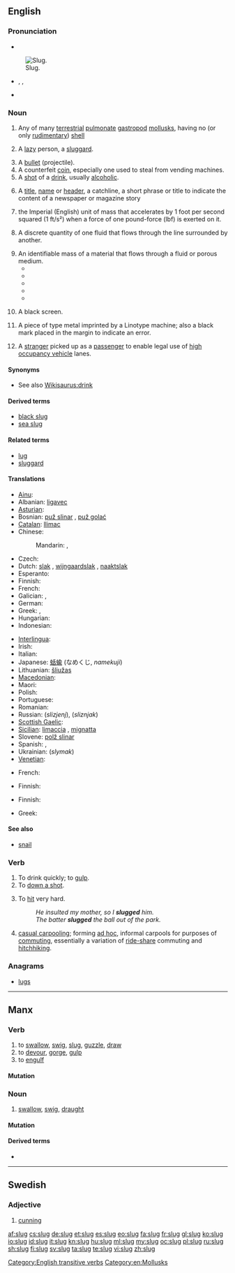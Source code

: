 ==English==

===Pronunciation===
* {{audio|En-us-slug.ogg|Audio (US)}}
[[Image:Arion vulgaris eating.jpg|thumb|Slug.]]
* {{enPR|slŭg}}, {{IPA|/slʌɡ/}}, {{SAMPA|/slVg/}}
* {{rhymes|ʌɡ}}

===Noun===
{{en-noun}}
{{wikipedia|Slug (disambiguation)|slug}}

# Any of many [[terrestrial]] [[pulmonate]] [[gastropod]] [[mollusk]]s, having no (or only [[rudimentary]]) [[shell]]
# {{slang}} A [[lazy]] person, a [[sluggard]].
# A [[bullet]]  (projectile).
# A counterfeit [[coin]], especially one used to steal from vending machines.
# A [[shot]] of a [[drink]], usually [[alcoholic]].
# {{context|journalism}} A [[title]], [[name]] or [[header]], a catchline, a short phrase or title to indicate the content of a newspaper or magazine story
# {{physics|rarely used}} the Imperial (English) unit of mass that accelerates by 1 foot per second squared (1 ft/s²) when a force of one pound-force (lbf) is exerted on it.
# {{rfv-sense|what does this mean?}} A discrete quantity of one fluid that flows through the line surrounded by another.
# An identifiable mass of a material that flows through a fluid or porous medium.
#* {{quote-book|title=The oil industry of the former Soviet Union|page=112|author=N. A. Krylov|coauthors=A. A. Bokserman, Evgeniĭ Romanovich Stavrovskiĭ|year=1998|passage-This is also furthered by the creation of a '''slug''' of light hydrocarbons near the oil displacement front, extracted by the carbon dioxide from the oil}}
#* {{quote-book|title=Lee's loss prevention in the process industries|page=16-115|author=Sam Mannan|coauthors=Frank P. Lees|year=2005|passage=Another phenomenon investigated was a '''slug''' of water falling through the cloud.}}
#* {{quote-book|title=The water dictionary: a comprehensive reference of water terminology|page=556|author=Nancy E. McTigue|coauthors=James M. Symons, American Water Works Association|year=2010|passage=For example, a '''slug''' of iron rust might appear because of the shearing action of a high-demand flow that loosens a previously deposited iron precipitate.}}
#* {{quote-book|title=Extreme Environmental Events|page=1198|author=Robert A. Meyers|year=2010|passage=These experiments investigate the ascent of a '''slug''' of gas in a vertical liquid-filed tube featuring a flare that abruptly doubles the cross sectional area.}}
#* {{quote-book|title=The Art of Rimfire Accuracy|page=125|author=Bill Calfee|year=2011|passage=You had to learn to grab the teat up next to the udder with your thumb and side of your first finger, grab a '''slug''' of milk and progressively squeeze it down the teat past your middle finger, ring finger and little finger}}
# {{context|television editing}} A black screen.
# {{metal typesetting}} A piece of type metal imprinted by a Linotype machine; also a black mark placed in the margin to indicate an error.
# {{context|regional}} A [[stranger]] picked up as a [[passenger]] to enable legal use of [[high occupancy vehicle]] lanes.

====Synonyms====
* {{sense|a quantity of a drink}} See also [[Wikisaurus:drink]]

====Derived terms====
* [[black slug]]
* [[sea slug]]

====Related terms====
* [[lug]]<!-- See etymology there -->
* [[sluggard]]

====Translations====
{{trans-top|gastropod}}
* [[Ainu]]: {{tø|ain|シマイマ|tr=simayma}}
* Albanian: [[ligavec]]
* [[Asturian]]: {{t|ast|llimiagu}}
* Bosnian: [[puž slinar]] {{m}}, [[puž golać]] {{m}}
* [[Catalan]]: [[llimac]] {{m}}
* Chinese:
*: Mandarin: {{t|zh|鼻涕蟲|sc=Hani}}, {{t|zh|鼻涕虫|tr=bítichóng|sc=Hani}}
* Czech: {{t-|cs|slimák}}
* Dutch: [[slak]] {{f}}, [[wijngaardslak]] {{f}}, [[naaktslak]] {{f}}
* Esperanto: {{t-|eo|limako|xs=Esperanto}}
* Finnish: {{t+|fi|etana}}
* French: {{t+|fr|limace|f}}
* Galician: {{t|gl|lesma|f}}, {{t|gl|lesme|f}}
* German: {{t+|de|Nacktschnecke|f}}
* Greek: {{t+|el|γυμνοσάλιαγκας|n|tr=gymnosáliagkas}}, {{qualifier|scientific}} {{t|el|λείμαξ|m|tr=leímax}}
* Hungarian: {{t|hu|meztelen csiga}}
* Indonesian: {{t+|id|siput|xs=Indonesian}}
{{trans-mid}}
* [[Interlingua]]: {{t|ia|limace}}
* Irish: {{t+|ga|seilide|m|xs=Irish}}
* Italian: {{t+|it|lumaca|f}}
* Japanese: [[蛞蝓]] (なめくじ, ''namekuji'')
* Lithuanian: [[šliužas]] {{m}}
* [[Macedonian]]: {{t-|mk|голич|m|tr=gólič}}
* Maori: {{t-|mi|putoko|xs=Maori}}
* Polish: {{t+|pl|ślimak|m}}
* Portuguese: {{t+|pt|lesma|f}}
* Romanian: {{t+|ro|melc|m}}
* Russian: {{t+|ru|слизень|m}} (''slizjenj''), {{t+|ru|слизняк|m}} (''sliznjak'')
* [[Scottish Gaelic]]: {{t-|gd|seilcheag|f|xs=Scottish Gaelic}}
* [[Sicilian]]: [[limaccia]] {{f}} , [[mignatta]] {{f}}
* Slovene: [[polž slinar]] {{m}}
* Spanish: {{t+|es|babosa|f}}, {{t|es|limaco}} {{m}}
* Ukrainian: {{t+|uk|слимак|m|xs=Ukrainian}} (''slymak'')
* [[Venetian]]: {{tø|vec|liméga|f}}
{{trans-bottom}}

{{trans-see|lazy person|sluggard}}

{{trans-top|bullet}}
* French: {{t+|fr|pruneau|m}}
{{trans-mid}}
{{trans-bottom}}

{{trans-top|counterfeit coin}}
* Finnish: {{t-|fi|prikka}}
{{trans-mid}}
{{trans-bottom}}

{{trans-top|shot of drink}}
* Finnish: {{t+|fi|huikka}}
{{trans-mid}}
* Greek: {{t|el|σφηνάκι|n|tr=sfináki}}
{{trans-bottom}}

====See also====
* {{sense|gastropod}} [[snail]]

===Verb===
{{en-verb|slug|g|ed}}

# To drink quickly; to [[gulp]].
# To [[down a shot]].
# {{transitive}} To [[hit]] very hard.
#: ''He insulted my mother, so I '''slugged''' him.''
#: ''The batter '''slugged''' the ball out of the park.''
# [[casual carpool]]ing; forming [[ad hoc]], informal carpools for purposes of [[commuting]], essentially a variation of [[carpool|ride-share]] commuting and [[hitchhiking]].

===Anagrams===
* [[lugs#English|lugs]]

[[Category:English transitive verbs]]
[[Category:en:Mollusks]]

----

==Manx==

===Verb===
{{head|gv|verb|verbal noun|sluggey|past participle|sluggit}}

# to [[swallow]], [[swig]], [[slug]], [[guzzle]], [[draw]]
# to [[devour]], [[gorge]], [[gulp]]
# to [[engulf]]

====Mutation====
{{gv mut cons|sl|ug}}

===Noun===
{{gv-noun|g=m|gen=slug|pl=sluggyn}}

# [[swallow]], [[swig]], [[draught]]

====Mutation====
{{gv mut cons|sl|ug}}

====Derived terms====
* {{l|gv|sluggag}}

----

==Swedish==

===Adjective===
{{head|sv|adjective}}

# [[cunning]]

[[af:slug]]
[[cs:slug]]
[[de:slug]]
[[et:slug]]
[[es:slug]]
[[eo:slug]]
[[fa:slug]]
[[fr:slug]]
[[gl:slug]]
[[ko:slug]]
[[io:slug]]
[[id:slug]]
[[it:slug]]
[[kn:slug]]
[[hu:slug]]
[[ml:slug]]
[[my:slug]]
[[oc:slug]]
[[pl:slug]]
[[ru:slug]]
[[sh:slug]]
[[fi:slug]]
[[sv:slug]]
[[ta:slug]]
[[te:slug]]
[[vi:slug]]
[[zh:slug]]